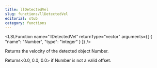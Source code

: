 ```yaml
---
title: llDetectedVel
slug: functions/llDetectedVel
editorial: stub
category: functions
---
```


<LSLFunction
	name="llDetectedVel"
	returnType="vector"
	arguments={[
	{
		"name": "Number",
		"type": "integer"
	}
]}
/>

Returns the velocity of the detected object Number.

Returns&lt;0.0, 0.0, 0.0&gt; if Number is not a valid offset.
